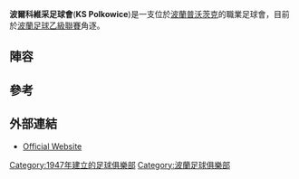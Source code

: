 {{Infobox football club |
  clubname = 波爾科維采足球會 |
  image    = <!-- 檔案不存在 [[Image:KS_Gornik_Polkowice.png|200px]] ，可從英文維基百科取得 -->|
  fullname = Klub Sportowy Polkowice |
  nickname = Coal boys |
  founded  = {{start date and age|df=yes|1947}} |
  ground   = [[波蘭|波蘭]][[波爾科維采|波爾科維采]][[波爾科維采足球會球場|波爾科維采足球會球場]] |
  capacity = 4,365 |
  chairman = {{flagicon|POL}} [[Sławomir_Tarnowski|Sławomir Tarnowski]] |
  manager  = {{flagicon|POL}} [[Janusz_Kudyba|Janusz Kudyba]] |
  league   = [[波蘭足球乙級聯賽|波蘭足球乙級聯賽]] |
  season   = 2009-2010 |
  position = 1st (promoted to First League) |
  pattern_la1=|pattern_b1=|pattern_ra1=|
  leftarm1=000000|body1=000000|rightarm1=000000|shorts1=2A9B46|socks1=2A9B46|
  pattern_la2=|pattern_b2=|pattern_ra2=|
  leftarm2=00A550|body2=EF9B0F|rightarm2=00A550|shorts2=00A550|socks2=00A550|
}}

'''波爾科維采足球會'''('''KS Polkowice''')是一支位於[[波蘭|波蘭]][[普沃茨克|普沃茨克]]的職業足球會，目前於[[波蘭足球乙級聯賽|波蘭足球乙級聯賽]]角逐。

== 陣容 ==
{{updated|2012年3月1日}}
{{Football squad start}}
{{Football squad player|no= 1|nat=POL|name=Sebastian Szymański|pos=GK}}
{{Football squad player|no= 2|nat=POL|name=Rafał Darda|pos=DF}}
{{Football squad player|no= 3|nat=POL|name=[[Marcin_Nowak_(footballer)|Marcin Nowak]]|pos=DF}}
{{Football squad player|no= 4|nat=POL|name=Jakub Więzik|pos=FW|other=由[[弗羅茨瓦夫足球俱樂部|弗羅茨瓦夫]]外借}}
{{Football squad player|no= 5|nat=POL|name=[[Tomasz_Salamoński|Tomasz Salamoński]]|pos=MF}}
{{Football squad player|no= 6|nat=POL|name=Mateusz Bartków|pos=DF|other=由[[盧賓扎格列比足球俱樂部|盧賓扎格列比]]外借}}
{{Football squad player|no= 7|nat=POL|name=[[Krzysztof_Janus|Krzysztof Janus]]|pos=MF|other=由[[克拉科維亞足球俱樂部|克拉科維亞]]外借}}
{{Football squad player|no= 8|nat=POL|name=Piotr Kucharzak|pos=DF}}
{{Football squad player|no= 9|nat=POL|name=[[Damian_Dąbrowski|Damian Dąbrowski]]|pos=MF}}
{{Football squad player|no=11|nat=POL|name=Mateusz Peroński|pos=MF|other=由[[弗羅茨瓦夫足球俱樂部|弗羅茨瓦夫]]外借}}
{{Football squad player|no=12|nat=POL|name=Krzysztof Osiński|pos=GK}}
{{Fs mid}}
{{Football squad player|no=13|nat=POL|name=Przemysław Szuszkiewicz|pos=DF|other=由[[弗羅茨瓦夫足球俱樂部|弗羅茨瓦夫]]外借}}
{{Football squad player|no=14|nat=POL|name=[[Damian_Piotrowski|Damian Piotrowski]]|pos=MF}}
{{Football squad player|no=15|nat=POL|name=Damian Ałdaś|pos=MF}}
{{Football squad player|no=16|nat=POL|name=Maciej Bancewicz|pos=MF}}
{{Football squad player|no=17|nat=POL|name=Mateusz Piątkowski|pos=FW}}
{{Football squad player|no=18|nat=POL|name=[[Grzegorz_Podstawek|Grzegorz Podstawek]]|pos=FW}}
{{Football squad player|no=19|nat=POL|name=Michał Miłek|pos=MF}}
{{Football squad player|no=21|nat=POL|name=[[Grzegorz_Kuświk|Grzegorz Kuświk]]|pos=FW|other= on loan from [[貝烏哈圖夫體育俱樂部|貝烏哈圖夫]]}}
{{Football squad player|no=25|nat=POL|name=[[Przemyslaw_Kocot|Przemyslaw Kocot]]|pos=DF}}
{{Football squad player|no=26|nat=POL|name=[[Patryk_Bryła|Patryk Bryła]]|pos=MF|other=由[[盧賓扎格列比足球俱樂部|盧賓扎格列比]]外借}}
{{Football squad player|no=33|nat=POL|name=[[Przemysław_Kazimierczak|Przemysław Kazimierczak]]|pos=GK}}
{{Football squad end}}

== 參考==
{{reflist}}

==外部連結==
* [http://www.kspolkowice.pl/ Official Website] {{Wayback|url=http://www.kspolkowice.pl/ |date=20210115204558 }}

[[Category:1947年建立的足球俱樂部|Category:1947年建立的足球俱樂部]]
[[Category:波蘭足球俱樂部|Category:波蘭足球俱樂部]]